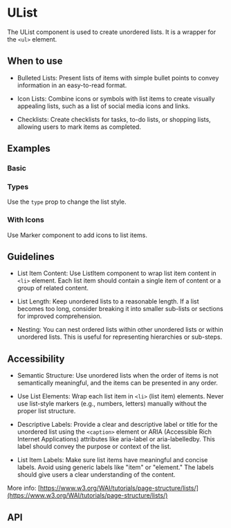 

<Meta of={UList} />

# UList

The UList component is used to create unordered lists. It is a wrapper for the `<ul>` element.

## When to use

- Bulleted Lists: Present lists of items with simple bullet points to convey information in an easy-to-read format.

- Icon Lists: Combine icons or symbols with list items to create visually appealing lists, such as a list of social
media icons and links.

- Checklists: Create checklists for tasks, to-do lists, or shopping lists, allowing users to mark items as completed.

## Examples

### Basic

<Canvas of={Basic} />

### Types

Use the `type` prop to change the list style.

<Canvas of={Types} />

### With Icons

Use Marker component to add icons to list items.

<Canvas of={WithIcons} />

## Guidelines

- List Item Content: Use ListItem component to wrap  list item content in `<li>` element. Each list item should contain
a single item of content or a group of related content.

- List Length: Keep unordered lists to a reasonable length. If a list becomes too long, consider breaking it into smaller
sub-lists or sections for improved comprehension.

- Nesting: You can nest ordered lists within other unordered lists or within unordered lists. This is useful
for representing hierarchies or sub-steps.

## Accessibility

- Semantic Structure: Use unordered lists when the order of items is not semantically meaningful, and the items can be
presented in any order.

- Use List Elements: Wrap each list item in `<li>` (list item) elements. Never use list-style markers (e.g., numbers,
letters) manually without the proper list structure.

- Descriptive Labels: Provide a clear and descriptive label or title for the unordered list using the `<caption>`
element or ARIA (Accessible Rich Internet Applications) attributes like aria-label or aria-labelledby. This label should
convey the purpose or context of the list.

- List Item Labels: Make sure list items have meaningful and concise labels. Avoid using generic labels like "item"
or "element." The labels should give users a clear understanding of the content.

More info: [https://www.w3.org/WAI/tutorials/page-structure/lists/](https://www.w3.org/WAI/tutorials/page-structure/lists/)

## API

<ArgTypes />
